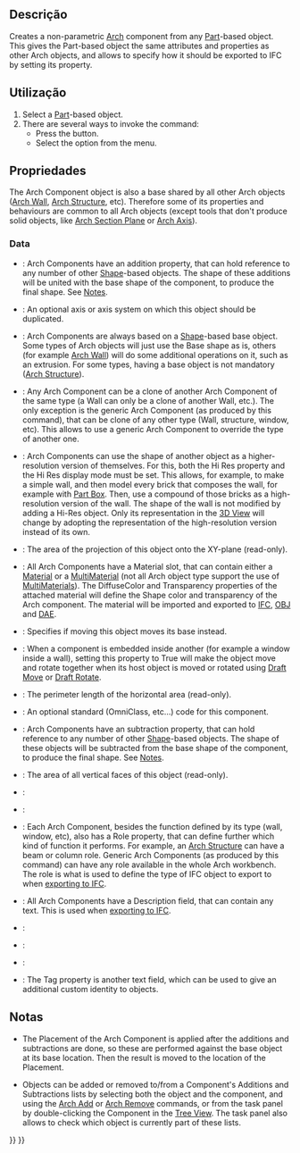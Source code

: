 <languages/>

<div class="mw-translate-fuzzy">
{{Docnav
|[[Arch_Survey/pt-br|Levantamento]]
|[[Arch_CloneComponent/pt-br|Clonar componente]]
|[[Arch_Workbench/pt-br|Arch]]
|IconL=Arch_Survey.svg
|IconR=Arch_CloneComponent.svg
|IconC=Workbench_Arch.svg
}}
</div>

{{GuiCommand
|Name=Arch Component
|MenuLocation=3D/BIM → Generic 3D Tools → Component‏
|Workbenches=[[BIM_Workbench|BIM]]
}}

<span id="Description"></span>
==Descrição==

Creates a non-parametric [[BIM_Workbench|Arch]] component from any [[Part_Workbench|Part]]-based object. This gives the Part-based object the same attributes and properties as other Arch objects, and allows to specify how it should be exported to IFC by setting its {{PropertyData|Ifc Type}} property.

<span id="Usage"></span>
==Utilização==

# Select a [[Part_Workbench|Part]]-based object.
# There are several ways to invoke the command:
#* Press the {{Button|[[Image:Arch_Component.svg|16px]] [[Arch_Component|Component]]}} button.
#* Select the {{MenuCommand|3D/BIM → Generic 3D Tools → [[Image:Arch_Component.svg|16px]] Component}} option from the menu.

<span id="Properties"></span>
==Propriedades==

The Arch Component object is also a base shared by all other Arch objects ([[Arch_Wall|Arch Wall]], [[Arch_Structure|Arch Structure]], etc). Therefore some of its properties and behaviours are common to all Arch objects (except tools that don't produce solid objects, like [[Arch_SectionPlane|Arch Section Plane]] or [[Arch_Axis|Arch Axis]]).

===Data===

{{TitleProperty|Component}}

* {{PropertyData|Additions|LinkList}}: Arch Components have an addition property, that can hold reference to any number of other [[Part_Workbench|Shape]]-based objects. The shape of these additions will be united with the base shape of the component, to produce the final shape. See [[#Notes|Notes]].

* {{PropertyData|Axis|Link}}: An optional axis or axis system on which this object should be duplicated.

* {{PropertyData|Base|Link}}: Arch Components are always based on a [[Part_Workbench|Shape]]-based base object. Some types of Arch objects will just use the Base shape as is, others (for example [[Arch_Wall|Arch Wall]]) will do some additional operations on it, such as an extrusion. For some types, having a base object is not mandatory ([[Arch_Structure|Arch Structure]]).

* {{PropertyData|Clone Of|Link}}: Any Arch Component can be a clone of another Arch Component of the same type (a Wall can only be a clone of another Wall, etc.). The only exception is the generic Arch Component (as produced by this command), that can be clone of any other type (Wall, structure, window, etc). This allows to use a generic Arch Component to override the type of another one.

* {{PropertyData|Hi Res|Link}}: Arch Components can use the shape of another object as a higher-resolution version of themselves. For this, both the Hi Res property and the Hi Res display mode must be set. This allows, for example, to make a simple wall, and then model every brick that composes the wall, for example with [[Part_Box|Part Box]]. Then, use a compound of those bricks as a high-resolution version of the wall. The shape of the wall is not modified by adding a Hi-Res object. Only its representation in the [[3D_View|3D View]] will change by adopting the representation of the high-resolution version instead of its own.

* {{PropertyData|Horizontal Area|Area}}: The area of the projection of this object onto the XY-plane (read-only).

* {{PropertyData|Material|Link}}: All Arch Components have a Material slot, that can contain either a [[Arch SetMaterial|Material]] or a [[Arch_MultiMaterial|MultiMaterial]] (not all Arch object type support the use of [[Arch_MultiMaterial|MultiMaterials]]). The DiffuseColor and Transparency properties of the attached material will define the Shape color and transparency of the Arch component. The material will be imported and exported to [[Arch_IFC|IFC]], [[Arch_OBJ|OBJ]] and [[Arch_DAE|DAE]].

* {{PropertyData|Move Base|Bool}}: Specifies if moving this object moves its base instead.

* {{PropertyData|Move With Host|Bool}}: When a component is embedded inside another (for example a window inside a wall), setting this property to True will make the object move and rotate together when its host object is moved or rotated using [[Draft_Move|Draft Move]] or [[Draft_Rotate|Draft Rotate]].

* {{PropertyData|Perimeter Length|Length}}: The perimeter length of the horizontal area (read-only).

* {{PropertyData|Standard Code|String}}: An optional standard (OmniClass, etc…) code for this component.

* {{PropertyData|Subtractions|LinkList}}: Arch Components have an subtraction property, that can hold reference to any number of other [[Part_Workbench|Shape]]-based objects. The shape of these objects will be subtracted from the base shape of the component, to produce the final shape. See [[#Notes|Notes]].

* {{PropertyData|Vertical Area|Area}}: The area of all vertical faces of this object (read-only).

{{TitleProperty|IFC}}

* {{PropertyData|Ifc Data|Map|Hidden}}:

* {{PropertyData|Ifc Properties|Map|Hidden}}:

* {{PropertyData|Ifc Type|Enumeration}}: Each Arch Component, besides the function defined by its type (wall, window, etc), also has a Role property, that can define further which kind of function it performs. For example, an [[Arch_Structure|Arch Structure]] can have a beam or column role. Generic Arch Components (as produced by this command) can have any role available in the whole Arch workbench. The role is what is used to define the type of IFC object to export to when [[Arch_IFC|exporting to IFC]].

{{TitleProperty|IFC Attributes}}

* {{PropertyData|Description|String}}: All Arch Components have a Description field, that can contain any text. This is used when [[Arch_IFC|exporting to IFC]].

* {{PropertyData|Global Id|String}}:

* {{PropertyData|Object Type|String}}:

* {{PropertyData|Predefined Type|Enumeration}}:

* {{PropertyData|Tag|Enumeration}}: The Tag property is another text field, which can be used to give an additional custom identity to objects.

<span id="Notes"></span>
==Notas==

* The Placement of the Arch Component is applied after the additions and subtractions are done, so these are performed against the base object at its base location. Then the result is moved to the location of the Placement.

* Objects can be added or removed to/from a Component's Additions and Subtractions lists by selecting both the object and the component, and using the [[Arch_Add|Arch Add]] or [[Arch_Remove|Arch Remove]] commands, or from the task panel by double-clicking the Component in the [[Tree_View|Tree View]]. The task panel also allows to check which object is currently part of these lists.


<div class="mw-translate-fuzzy">
{{Docnav
|[[Arch_Survey/pt-br|Levantamento]]
|[[Arch_CloneComponent/pt-br|Clonar componente]]
|[[Arch_Workbench/pt-br|Arch]]
|IconL=Arch_Survey.svg
|IconR=Arch_CloneComponent.svg
|IconC=Workbench_Arch.svg
}}
</div>

{{BIM_Tools_navi{{#translation:}}}}
{{Userdocnavi{{#translation:}}}}
